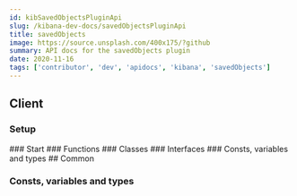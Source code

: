 ```yaml
---
id: kibSavedObjectsPluginApi
slug: /kibana-dev-docs/savedObjectsPluginApi
title: savedObjects
image: https://source.unsplash.com/400x175/?github
summary: API docs for the savedObjects plugin
date: 2020-11-16
tags: ['contributor', 'dev', 'apidocs', 'kibana', 'savedObjects']
---
```



## Client

### Setup
<DocDefinitionList data={[savedObjectsObj.client.setup]}/>
### Start
<DocDefinitionList data={[savedObjectsObj.client.start]}/>
### Functions
<DocDefinitionList data={savedObjectsObj.client.functions}/>
### Classes
<DocDefinitionList data={savedObjectsObj.client.classes}/>
### Interfaces
<DocDefinitionList data={savedObjectsObj.client.interfaces}/>
### Consts, variables and types
<DocDefinitionList data={savedObjectsObj.client.misc}/>
## Common

### Consts, variables and types
<DocDefinitionList data={savedObjectsObj.common.misc}/>
